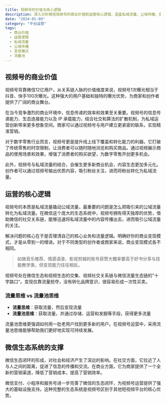 ```yaml
---
title: 视频号的价值与核心逻辑
description: 深入分析微信视频号的商业价值和运营核心逻辑，涵盖私域流量、公域传播、变现模式等关键概念
date: "2024-01-09"
category: "平台运营"
tags:
  - 商业价值
  - 运营逻辑
  - 私域流量
  - 公域传播
  - 变现模式
  - 流量池
---
```


## 视频号的商业价值

视频号背靠微信12亿用户，从关系链人脉的价值维度来说，视频号1次曝光相当于抖音、快手100次曝光。这种强大的用户基础和独特的曝光优势，为商家和创作者提供了广阔的商业舞台。

在当今竞争激烈的商业环境中，信息传递的效率和效果至关重要。视频号的信息传递能力、生态连接能力以及 IP 承载能力，结合社交和算法的扩散机制，为私域运营创新带来更多想象空间。商家可以通过视频号与用户建立更紧密的联系，实现精准营销。

对于数字零售行业而言，视频号更是提升线上线下覆盖和转化能力的利器。它打破了传统零售的时空限制，让消费者可以随时随地浏览和购买商品。通过视频展示商品的使用场景和效果，增强了消费者的购买欲望，为数字零售开创更多机会。

此外，视频号与私域流量的结合，会催生更多新商业机会，内容生态更加多元化。创作者可以通过视频号输出优质内容，吸引粉丝关注，进而将粉丝转化为私域流量。

## 运营的核心逻辑

视频号的本质是私域流量撬动公域流量，最重要的问题是怎么把吸引来的公域流量转化为私域流量。在微信这个庞大的生态系统中，视频号拥有得天独厚的优势，借助微信的社交关系链，能够迅速将私域流量中的内容传播出去，进而吸引公域流量的关注。

解决问题的核心在于是否理清自己的核心业务和流量逻辑。明确好你的商业变现模式，才是从零到一的增进。对于不同类型的创作者或商家来说，商业变现模式各不相同。

> 如做音乐推荐、情感语录、影视剪辑的账号获赞大概率要高于好书分享与技能教学类，但变现能力往往相反。

视频号处在微信生态和视频生态的交集、视频社交关系链与微信流量生态链的"十字路口"。变现仅靠流量抢夺，没有转化品牌意识，很容易形成一次性买卖。

### 流量思维 vs 流量池思维

- **流量思维**：获取流量，然后变现流量
- **流量池思维**：获取流量，并通过存储、运营和发掘等手段，获得更多流量

流量池思维更强调如何用一批老用户找到更多新的用户。在视频号运营中，采用流量池思维能够帮助我们更好地实现可持续发展。

## 微信生态系统的支撑

微信生态闭环的形成，对社会和经济产生了深远的影响。在社交方面，它拉近了人与人之间的距离，促进了信息的传播和交流。在商业方面，它为商家提供了一个全新的营销渠道，降低了营销成本，提高了营销效率。

微信支付、小程序和服务号进一步完善了微信的生态闭环，为视频号运营提供了强大的基础设施支持。这种完整的生态系统是视频号区别于其他短视频平台的核心优势。
